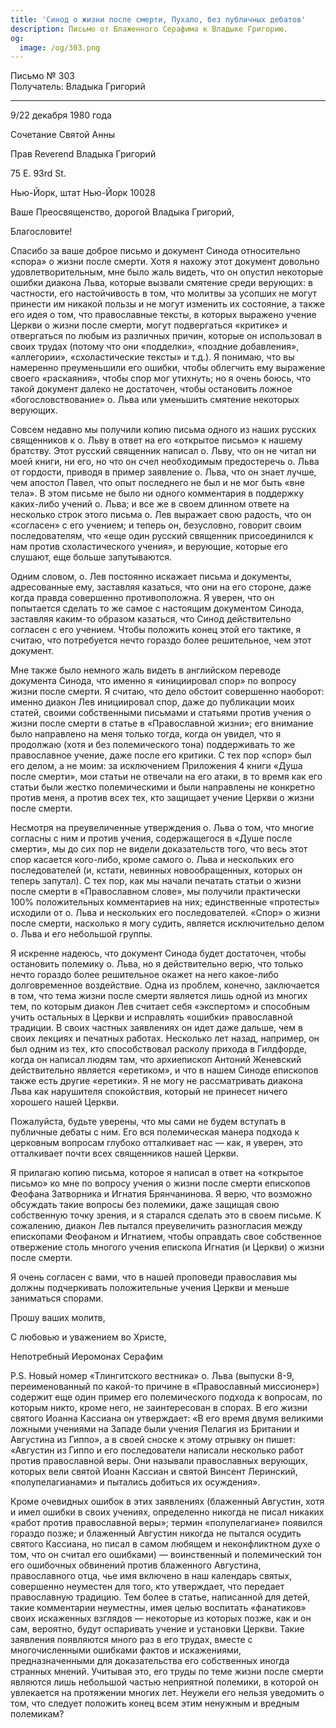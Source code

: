 ```yaml
---
title: 'Синод о жизни после смерти, Пухало, без публичных дебатов'
description: Письмо от Блаженного Серафима к Владыке Григорию.
og:
  image: /og/303.png
---
```


<div style={{textAlign:'right', fontFamily:'monospace'}}>Письмо № 303</div>
<div style={{textAlign:'left', fontFamily:'monospace'}}>Получатель: Владыка Григорий</div>

---

9/22 декабря 1980 года

Сочетание Святой Анны

Прав Reverend Владыка Григорий

75 E. 93rd St.

Нью-Йорк, штат Нью-Йорк 10028

Ваше Преосвященство, дорогой Владыка Григорий,

Благословите!

Спасибо за ваше доброе письмо и документ Синода относительно «спора» о жизни после смерти. Хотя я нахожу этот документ довольно удовлетворительным, мне было жаль видеть, что он опустил некоторые ошибки диакона Льва, которые вызвали смятение среди верующих: в частности, его настойчивость в том, что молитвы за усопших не могут принести им никакой пользы и не могут изменить их состояние, а также его идея о том, что православные тексты, в которых выражено учение Церкви о жизни после смерти, могут подвергаться «критике» и отвергаться по любым из различных причин, которые он использовал в своих трудах (потому что они «подделки», «поздние добавления», «аллегории», «схоластические тексты» и т.д.). Я понимаю, что вы намеренно преуменьшили его ошибки, чтобы облегчить ему выражение своего «раскаяния», чтобы спор мог утихнуть; но я очень боюсь, что такой документ далеко не достаточен, чтобы остановить ложное «богословствование» о. Льва или уменьшить смятение некоторых верующих.

Совсем недавно мы получили копию письма одного из наших русских священников к о. Льву в ответ на его «открытое письмо» к нашему братству. Этот русский священник написал о. Льву, что он не читал ни моей книги, ни его, но что он счел необходимым предостеречь о. Льва от гордости, приводя в пример заявление о. Льва, что он знает лучше, чем апостол Павел, что опыт последнего не был и не мог быть «вне тела». В этом письме не было ни одного комментария в поддержку каких-либо учений о. Льва; и все же в своем длинном ответе на несколько строк этого письма о. Лев выражает свою радость, что он «согласен» с его учением; и теперь он, безусловно, говорит своим последователям, что «еще один русский священник присоединился к нам против схоластического учения», и верующие, которые его слушают, еще больше запутываются.

Одним словом, о. Лев постоянно искажает письма и документы, адресованные ему, заставляя казаться, что они на его стороне, даже когда правда совершенно противоположна. Я уверен, что он попытается сделать то же самое с настоящим документом Синода, заставляя каким-то образом казаться, что Синод действительно согласен с его учением. Чтобы положить конец этой его тактике, я считаю, что потребуется нечто гораздо более решительное, чем этот документ.

Мне также было немного жаль видеть в английском переводе документа Синода, что именно я «инициировал спор» по вопросу жизни после смерти. Я считаю, что дело обстоит совершенно наоборот: именно диакон Лев инициировал спор, даже до публикации моих статей, своими собственными письмами и статьями против учения о жизни после смерти в статье в «Православной жизни»; его внимание было направлено на меня только тогда, когда он увидел, что я продолжаю (хотя и без полемического тона) поддерживать то же православное учение, даже после его критики. С тех пор «спор» был его делом, а не моим: за исключением Приложения 4 книги «Душа после смерти», мои статьи не отвечали на его атаки, в то время как его статьи были жестко полемическими и были направлены не конкретно против меня, а против всех тех, кто защищает учение Церкви о жизни после смерти.

Несмотря на преувеличенные утверждения о. Льва о том, что многие согласны с ним и против учения, содержащегося в «Душе после смерти», мы до сих пор не видели доказательств того, что весь этот спор касается кого-либо, кроме самого о. Льва и нескольких его последователей (и, кстати, невинных новообращенных, которых он теперь запутал). С тех пор, как мы начали печатать статьи о жизни после смерти в «Православном слове», мы получили практически 100% положительных комментариев на них; единственные «протесты» исходили от о. Льва и нескольких его последователей. «Спор» о жизни после смерти, насколько я могу судить, является исключительно делом о. Льва и его небольшой группы.

Я искренне надеюсь, что документ Синода будет достаточен, чтобы остановить полемику о. Льва, но я действительно верю, что только нечто гораздо более решительное окажет на него какое-либо долговременное воздействие. Одна из проблем, конечно, заключается в том, что тема жизни после смерти является лишь одной из многих тем, по которым диакон Лев считает себя «экспертом» и способным учить остальных в Церкви и исправлять «ошибки» православной традиции. В своих частных заявлениях он идет даже дальше, чем в своих лекциях и печатных работах. Несколько лет назад, например, он был одним из тех, кто способствовал расколу прихода в Гилдфорде, когда он написал людям там, что архиепископ Антоний Женевский действительно является «еретиком», и что в нашем Синоде епископов также есть другие «еретики». Я не могу не рассматривать диакона Льва как нарушителя спокойствия, который не принесет ничего хорошего нашей Церкви.

Пожалуйста, будьте уверены, что мы сами не будем вступать в публичные дебаты с ним. Его вся полемическая манера подхода к церковным вопросам глубоко отталкивает нас — как, я уверен, это отталкивает почти всех священников нашей Церкви.

Я прилагаю копию письма, которое я написал в ответ на «открытое письмо» ко мне по вопросу учения о жизни после смерти епископов Феофана Затворника и Игнатия Брянчанинова. Я верю, что возможно обсуждать такие вопросы без полемики, даже защищая свою собственную точку зрения, и я старался сделать это в своем письме. К сожалению, диакон Лев пытался преувеличить разногласия между епископами Феофаном и Игнатием, чтобы оправдать свое собственное отвержение столь многого учения епископа Игнатия (и Церкви) о жизни после смерти.

Я очень согласен с вами, что в нашей проповеди православия мы должны подчеркивать положительные учения Церкви и меньше заниматься спорами.

Прошу ваших молитв,

С любовью и уважением во Христе,

Непотребный Иеромонах Серафим

P.S. Новый номер «Тлингитского вестника» о. Льва (выпуски 8-9, переименованный по какой-то причине в «Православный миссионер») содержит еще один пример его полемического подхода к вопросам, по которым никто, кроме него, не заинтересован в спорах. В его жизни святого Иоанна Кассиана он утверждает: «В его время двумя великими ложными учениями на Западе были учения Пелагия из Британии и Августина из Гиппо», а в своей сноске к этому отрывку он пишет: «Августин из Гиппо и его последователи написали несколько работ против православной веры. Они называли православных верующих, которых вели святой Иоанн Кассиан и святой Винсент Леринский, «полупелагианами» и пытались добиться их осуждения».

Кроме очевидных ошибок в этих заявлениях (блаженный Августин, хотя и имел ошибки в своих учениях, определенно никогда не писал никаких «работ против православной веры»; термин «полупелагиане» появился гораздо позже; и блаженный Августин никогда не пытался осудить святого Кассиана, но писал в самом любящем и неконфликтном духе о том, что он считал его ошибками) — воинственный и полемический тон его ошибочных обвинений против блаженного Августина, православного отца, чье имя включено в наш календарь святых, совершенно неуместен для того, кто утверждает, что передает православную традицию. Тем более в статье, написанной для детей, такие комментарии неуместны, имея целью воспитать «фанатиков» своих искаженных взглядов — некоторые из которых позже, как и он сам, вероятно, будут оспаривать учение и установки Церкви. Такие заявления появляются много раз в его трудах, вместе с многочисленными ошибками фактов и искажениями, предназначенными для доказательства его собственных иногда странных мнений. Учитывая это, его труды по теме жизни после смерти являются лишь небольшой частью неприятной полемики, в которой он увлекается на протяжении многих лет. Неужели его нельзя уведомить о том, что следует положить конец всем этим ненужным и вредным полемикам?

